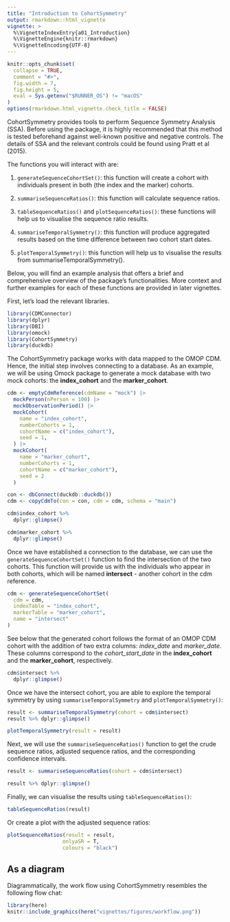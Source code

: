 ```yaml
---
title: "Introduction to CohortSymmetry"
output: rmarkdown::html_vignette
vignette: >
  %\VignetteIndexEntry{a01_Introduction}
  %\VignetteEngine{knitr::rmarkdown}
  %\VignetteEncoding{UTF-8}
---
```


```r
knitr::opts_chunk$set(
  collapse = TRUE,
  comment = "#>",
  fig.width = 7,
  fig.height = 5,
  eval = Sys.getenv("$RUNNER_OS") != "macOS"
)
options(rmarkdown.html_vignette.check_title = FALSE)
```

CohortSymmetry provides tools to perform Sequence Symmetry Analysis (SSA). Before using the package, it is highly recommended that this
method is tested beforehand against well-known positive and negative
controls. The details of SSA and the relevant controls could be found using Pratt et al (2015).

The functions you will interact with are:

1.  `generateSequenceCohortSet()`: this function will create a cohort with individuals present in both (the index and the marker) cohorts.

2.  `summariseSequenceRatios()`: this function will calculate sequence ratios.

3.  `tableSequenceRatios()` and `plotSequenceRatios()`: these functions will help us to visualise the sequence ratio results.

4. `summariseTemporalSymmetry()`: this function will produce aggregated results based on the time difference between two cohort start dates.

5. `plotTemporalSymmetry()`: this function will help us to visualise the results from summariseTemporalSymmetry().

Below, you will find an example analysis that offers a brief and comprehensive overview of the package's functionalities. More context and further examples for each of these functions are provided in later vignettes.

First, let’s load the relevant libraries.

```r
library(CDMConnector)
library(dplyr)
library(DBI)
library(omock)
library(CohortSymmetry)
library(duckdb)
```

The CohortSymmetry package works with data mapped to the OMOP CDM. Hence, the initial step involves connecting to a database. As an example, we will be using Omock package to generate a mock database with two mock cohorts: the **index_cohort** and the **marker_cohort**.

```r
cdm <- emptyCdmReference(cdmName = "mock") |>
  mockPerson(nPerson = 100) |>
  mockObservationPeriod() |>
  mockCohort(
    name = "index_cohort",
    numberCohorts = 1,
    cohortName = c("index_cohort"),
    seed = 1,
  ) |>
  mockCohort(
    name = "marker_cohort",
    numberCohorts = 1,
    cohortName = c("marker_cohort"), 
    seed = 2
  )

con <- dbConnect(duckdb::duckdb())
cdm <- copyCdmTo(con = con, cdm = cdm, schema = "main")

cdm$index_cohort %>% 
  dplyr::glimpse()

cdm$marker_cohort %>% 
  dplyr::glimpse()

```

Once we have established a connection to the database, we can use the `generateSequenceCohortSet()` function to find the intersection of the two cohorts. This function will provide us with the individuals who appear in both cohorts, which will be named **intersect** - another cohort in the cdm reference.

```r
cdm <- generateSequenceCohortSet(
  cdm = cdm,
  indexTable = "index_cohort",
  markerTable = "marker_cohort",
  name = "intersect"
)
```

See below that the generated cohort follows the format of an OMOP CDM cohort with the addition of two extra columns: *index_date* and *marker_date*. These columns correspond to the *cohort_start_date* in the **index_cohort** and the **marker_cohort**, respectively.

```r
cdm$intersect %>% 
  dplyr::glimpse()
```

Once we have the intersect cohort, you are able to explore the temporal symmetry by using `summariseTemporalSymmetry` and `plotTemporalSymmetry()`:

```r
result <- summariseTemporalSymmetry(cohort = cdm$intersect)
result %>% dplyr::glimpse()

plotTemporalSymmetry(result = result)
```

Next, we will use the `summariseSequenceRatios()` function to get the crude sequence ratios, adjusted sequence ratios, and the corresponding confidence intervals. 
```r
result <- summariseSequenceRatios(cohort = cdm$intersect)

result %>% dplyr::glimpse()
```
Finally, we can visualise the results using `tableSequenceRatios()`:
```r
tableSequenceRatios(result)
```
Or create a plot with the adjusted sequence ratios:

```r
plotSequenceRatios(result = result,
                  onlyaSR = T,
                  colours = "black")
```

## As a diagram

Diagrammatically, the work flow using CohortSymmetry resembles the following flow chat:

```r
library(here)
knitr::include_graphics(here("vignettes/figures/workflow.png"))
```
